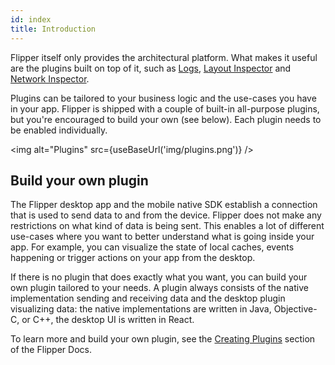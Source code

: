 ```yaml
---
id: index
title: Introduction
---
```


Flipper itself only provides the architectural platform. What makes it useful are the plugins built on top of it, such as [Logs](plugins/device-logs.mdx), [Layout Inspector](plugins/inspector.mdx) and [Network Inspector](plugins/network.mdx).

Plugins can be tailored to your business logic and the use-cases you have in your app. Flipper is shipped with a couple of built-in all-purpose plugins, but you're encouraged to build your own (see below). Each plugin needs to be enabled individually.

<img alt="Plugins" src={useBaseUrl('img/plugins.png')} />

## Build your own plugin

The Flipper desktop app and the mobile native SDK establish a connection that is used to send data to and from the device. Flipper does not make any restrictions on what kind of data is being sent. This enables a lot of different use-cases where you want to better understand what is going inside your app. For example, you can visualize the state of local caches, events happening or trigger actions on your app from the desktop.

If there is no plugin that does exactly what you want, you can build your own plugin tailored to your needs. A plugin always consists of the native implementation sending and receiving data and the desktop plugin visualizing data: the native implementations are written in Java, Objective-C, or C++, the desktop UI is written in React.

To learn more and build your own plugin, see the [Creating Plugins](../tutorial/intro.mdx) section of the Flipper Docs.
